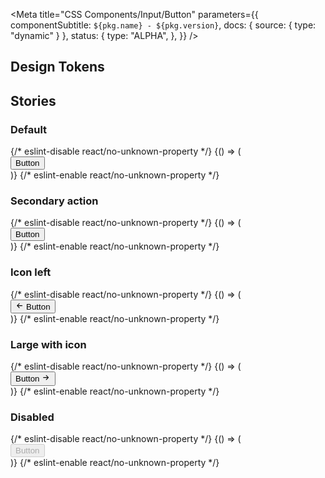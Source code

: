 

<Meta
  title="CSS Components/Input/Button"
  parameters={{
    componentSubtitle: `${pkg.name} - ${pkg.version}`,
    docs: { source: { type: "dynamic" } },
    status: {
      type: "ALPHA",
    },
  }}
/>

<Description markdown={readme} />

## Design Tokens

<DesignTokenDocBlock categoryName="Button" viewType="table" />

## Stories

### Default

<Canvas>
  <Story name="Default">
    {/* eslint-disable react/no-unknown-property */}
    {() => (
      <div>
        <button class={"denhaag-button"}>Button</button>
      </div>
    )}
    {/* eslint-enable react/no-unknown-property */}
  </Story>
</Canvas>

### Secondary action

<Canvas>
  <Story name="Secondary action">
    {/* eslint-disable react/no-unknown-property */}
    {() => (
      <div>
        <button class={"denhaag-button denhaag-button--secondary-action"}>Button</button>
      </div>
    )}
    {/* eslint-enable react/no-unknown-property */}
  </Story>
</Canvas>

### Icon left

<Canvas>
  <Story name="Icon left">
    {/* eslint-disable react/no-unknown-property */}
    {() => (
      <div>
        <button class={"denhaag-button denhaag-button--secondary-action denhaag-button--start-icon"}>
          <span class={"denhaag-button__icon"}>
            <svg
              width="1em"
              height="1em"
              viewBox="0 0 24 24"
              xmlns="http://www.w3.org/2000/svg"
              class="denhaag-icon"
              focusable="false"
              aria-hidden="true"
            >
              <path d="M11.707 18.707a1 1 0 01-1.414 0l-6-6a1 1 0 010-1.414l6-6a1 1 0 111.414 1.414L7.414 11H19a1 1 0 110 2H7.414l4.293 4.293a1 1 0 010 1.414z"></path>
            </svg>
          </span>
          Button
        </button>
      </div>
    )}
    {/* eslint-enable react/no-unknown-property */}
  </Story>
</Canvas>

### Large with icon

<Canvas>
  <Story name="Large with icon">
    {/* eslint-disable react/no-unknown-property */}
    {() => (
      <div>
        <button
          class={"denhaag-button denhaag-button--large denhaag-button--secondary-action denhaag-button--end-icon"}
        >
          Button
          <span class={"denhaag-button__icon"}>
            <svg
              width="1em"
              height="1em"
              viewBox="0 0 24 24"
              xmlns="http://www.w3.org/2000/svg"
              class="denhaag-icon"
              focusable="false"
              aria-hidden="true"
            >
              <path d="M12.293 5.293a1 1 0 011.414 0l6 6a1 1 0 010 1.414l-6 6a1 1 0 01-1.414-1.414L16.586 13H5a1 1 0 110-2h11.586l-4.293-4.293a1 1 0 010-1.414z"></path>
            </svg>
          </span>
        </button>
      </div>
    )}
    {/* eslint-enable react/no-unknown-property */}
  </Story>
</Canvas>

### Disabled

<Canvas>
  <Story name="Disabled">
    {/* eslint-disable react/no-unknown-property */}
    {() => (
      <div>
        <button disabled class={"denhaag-button"}>
          Button
        </button>
      </div>
    )}
    {/* eslint-enable react/no-unknown-property */}
  </Story>
</Canvas>
